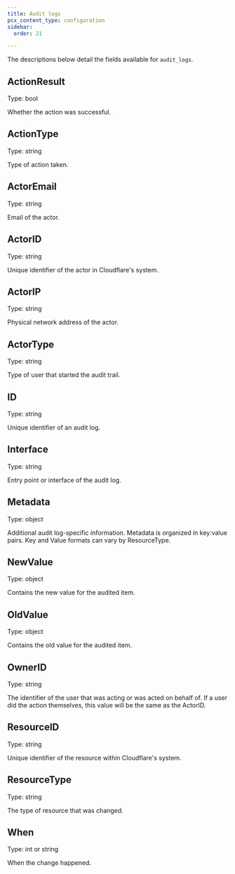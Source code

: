 ```yaml
---
title: Audit logs
pcx_content_type: configuration
sidebar:
  order: 21

---
```


The descriptions below detail the fields available for `audit_logs`.

## ActionResult

Type: bool

Whether the action was successful.

## ActionType

Type: string

Type of action taken.

## ActorEmail

Type: string

Email of the actor.

## ActorID

Type: string

Unique identifier of the actor in Cloudflare's system.

## ActorIP

Type: string

Physical network address of the actor.

## ActorType

Type: string

Type of user that started the audit trail.

## ID

Type: string

Unique identifier of an audit log.

## Interface

Type: string

Entry point or interface of the audit log.

## Metadata

Type: object

Additional audit log-specific information. Metadata is organized in key:value pairs. Key and Value formats can vary by ResourceType.

## NewValue

Type: object

Contains the new value for the audited item.

## OldValue

Type: object

Contains the old value for the audited item.

## OwnerID

Type: string

The identifier of the user that was acting or was acted on behalf of. If a user did the action themselves, this value will be the same as the ActorID.

## ResourceID

Type: string

Unique identifier of the resource within Cloudflare's system.

## ResourceType

Type: string

The type of resource that was changed.

## When

Type: int or string

When the change happened.
